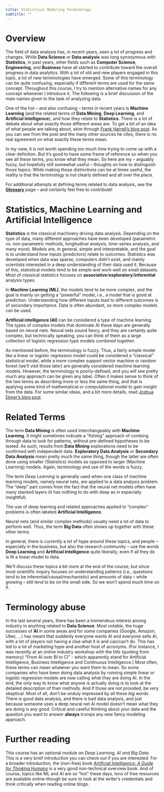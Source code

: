 ```yaml
---
title: Statistical Modeling Terminology
subtitle: ""
---
```


# Overview

The field of data analysis has, in recent years, seen a lot of progress
and changes. While **Data Science** or **Data analysis** was long
synonymous with **Statistics**, in past years, other fields such as
**Computer Science**, **Engineering**, and **Business** have all started
to contribute toward the overall progress in data analytics. With a lot
of old and new players engaged in this topic, a lot of new terminologies
have emerged. Some of this terminology can be quite confusing,
especially if different terms are used for the same concept. Throughout
this course, I try to mention alternative names for any concept whenever
I introduce it. The following is a brief discussion of the main names
given to the task of analyzing data.

One of the hot -- and also confusing -- terms in recent years is
**Machine Learning** (and the related terms of **Data Mining**, **Deep
Learning**, and **Artificial Intelligence**), and how they relate to
**Statistics**. There is a lot of debate about what exactly those
different areas are. To get a bit of an idea of what people are talking
about, skim through [Frank Harrell's blog
post](https://www.fharrell.com/post/stat-ml/). As you can see from the
post and the many other sources he cites, there is no real agreement on
what exactly these terms mean.

In my view, it is not worth spending too much time trying to come up
with a clear definition. But it's good to have some frame of reference
so when you see all these terms, you know what they mean. So here are my
-- arguably fuzzy, but hopefully still somewhat useful -- thoughts on
how to distinguish those topics. While making those distinctions can be
at times useful, the reality is that the terminology is not clearly
defined and all over the place.

For additional attempts at defining terms related to data analysis, see
the [**Glossary**](../../resources/Course_Glossary.qmd) page -- and
certainly feel free to contribute!

# Statistics, Machine Learning and Artificial Intelligence

**Statistics** is the classical machinery driving data analysis.
Depending on the type of data, many different approaches have been
developed (parametric vs. non-parametric methods, longitudinal analysis,
time-series analysis, and many more). Models are, in general, simple and
interpretable, and the goal is to understand how inputs (predictors)
relate to outcomes. Statistics was developed when data was sparse,
computers didn't exist, and mainly scientists interested in a deep
understanding of their data used it. Because of this, statistical models
tend to be simple and work well on small datasets. Most of classical
statistics focuses on **associative**/**exploratory**/**inferential**
analysis types.

In **Machine Learning (ML)**, the models tend to be more complex, and
the goal is mainly on getting a "powerful" model, i.e., a model that is
good at prediction. Understanding how different inputs lead to different
outcomes is of secondary importance. Data is often abundant, so more
complex models can be used.

**Artificial intelligence (AI)** can be considered a type of machine
learning. The types of complex models that dominate AI these days are
generally based on neural nets. Neural nets sound fancy, and they are
certainly quite complex, but technically speaking, you can think of them
as a large collection of logistic regression type models combined
together.

As mentioned before, the terminology is fuzzy. Thus, a fairly simple
model like a linear or logistic regression model could be considered a
"classical" statistical model, while a more complex support vector
machine or random forest (we'll visit those later) are generally
considered machine learning models. However, the terminology is
poorly-defined, and you will see pretty much any approach can be given
any label. Often it makes sense to think of the two terms as describing
more or less the same thing, and that is applying some kind of
mathematical or computational model to gain insight from the data. For
some similar ideas, and a bit more details, read [Joshua Ebner's blog
post](https://www.sharpsightlabs.com/blog/difference-machine-learning-statistics-data-mining/).

# Related Terms

The term **Data Mining** is often used interchangeably with **Machine
Learning**. It might sometimes indicate a "fishing" approach of combing
through data to look for patterns, without pre-defined hypotheses to be
tested. As such, results from **Data Mining** explorations need to be
confirmed with independent data. **Exploratory Data Analysis** or
**Secondary Data Analysis** mean pretty much the same thing, though the
latter are often done using smaller (Statistics) models as opposed to
larger (Machine Learning) models. Again, terminology and use of the
words is fuzzy.

The term *Deep Learning* is generally used when one class of machine
learning models, namely neural nets, are applied to a data analysis
problem. The "deep" part comes from the fact that the neural net models
often have many stacked layers (it has nothing to do with deep as in
especially insightful).

The use of deep learning and related approaches applied to "complex"
problems is often labeled **Artificial Intelligence**.

Neural nets (and similar complex methods) usually need a lot of data to
perform well. Thus, the term **Big Data** often shows up together with
these other terms.

In general, there is currently a lot of hype around these topics, and
people -- especially in the business, but also the research community --
use the words **Deep Learning** and **Artificial Intelligence** quite
liberally, even if all they do is fit a linear model to data.

We'll discuss these topics a bit more at the end of the course, but
since most scientific inquiry focuses on understanding patterns (i.e.,
questions tend to be inferential/causal/mechanistic) and amounts of data
-- while growing -- still tend to be on the small side. So we won't
spend much time on it.

# Terminology abuse

In the last several years, there has been a tremendous interest among
industry in anything related to **Data Science**. Most notable, the huge
successes of **AI** in some areas and for some companies (Google,
Amazon, Uber, ...) has meant that suddenly everyone wants AI and
everyone sells AI, with a lot of players not having a clue what it is
and can/can't do. This has led to a lot of marketing hype and another
host of acronyms. (For instance, I was recently at an online industry
workshop with the title (quoting from memory) "From AI over BI to CI" -
which apparently stand for Artificial Intelligence, Business
Intelligence and Continuous Intelligence.) Most often, these terms can
mean whatever you want them to mean. So some companies who have been
doing data analysis by running simple linear or logistic regression
models are now calling what they are doing AI. In the end, the only way
to know what anyone is actually doing is to look at the detailed
description of their methods. And if those are not provided, be very
skeptical. Most of all, don't be unduly impressed by all these *big
words*. There is good data analysis, and there is bad data analysis, and
just because someone uses a deep neural net AI model doesn't mean what
they are doing is any good. Critical and careful thinking about your
data and the question you want to answer **always** trumps any new fancy
modeling approach.

# Further reading

This course has an optional module on *Deep Learning, AI and Big Data*.
This is a very brief introduction you can check out if you are
interested. For a broader introduction, the (non-free) book [*Artificial
Intelligence: A Guide for Thinking
Humans*](https://melaniemitchell.me/aibook/) is a very good
non-technical overview book. And of course, topics like ML and AI are so
"hot" these days, tons of free resources are available online--though be
sure to look at the writer's credentials and think critically when
reading online blogs.
